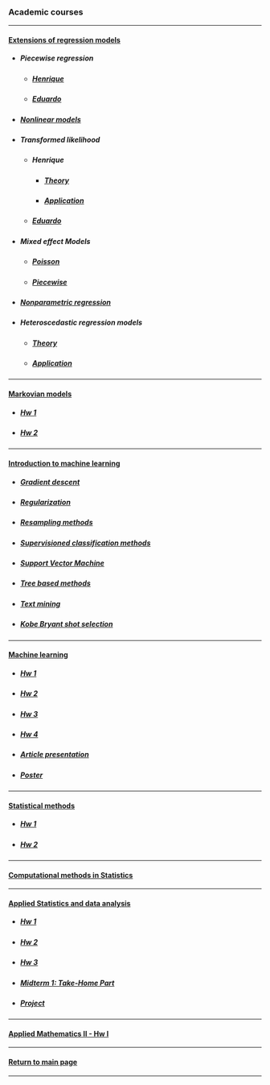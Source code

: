 ### Academic courses

***

<h4>[Extensions of regression models](https://github.com/mynameislaure/emr15)</h4>

* <h5>Piecewise regression</h5>
    + <h5>[Henrique](http://mynameislaure.github.io/academic_courses/emr15/piecewise/)</h5>
    + <h5>[Eduardo](http://mynameislaure.github.io/academic_courses/emr15/piecewise/piecewise.html)</h5>

* <h5>[Nonlinear models](http://mynameislaure.github.io/academic_courses/emr15/nls/)</h5>

* <h5>Transformed likelihood</h5>
    + <h5>Henrique</h5>
        - <h5>[Theory](http://mynameislaure.github.io/academic_courses/emr15/trans_likelihood/theory.html)</h5>
        - <h5>[Application](http://mynameislaure.github.io/academic_courses/emr15/trans_likelihood/application.html)</h5>
    + <h5>[Eduardo](http://mynameislaure.github.io/academic_courses/emr15/trans_likelihood/application-eduardojr.html)</h5>

* <h5>Mixed effect Models</h5>
    + <h5>[Poisson](http://mynameislaure.github.io/academic_courses/emr15/lme/mixed_poisson_model.html)</h5>
    + <h5>[Piecewise](http://mynameislaure.github.io/academic_courses/emr15/lme/piecewise_mixed_model.html)</h5>

* <h5>[Nonparametric regression](http://mynameislaure.github.io/academic_courses/emr15/nonparametric/)</h5>

* <h5>Heteroscedastic regression models</h5>
    + <h5>[Theory](http://mynameislaure.github.io/academic_courses/emr15/hetero/theory.html)</h5>
    + <h5>[Application](http://mynameislaure.github.io/academic_courses/emr15/hetero/application.html)</h5>

***

<h4>[Markovian models](https://github.com/mynameislaure/ce064mm)</h4>

* <h5>[Hw 1](http://mynameislaure.github.io/academic_courses/markov/hw1/master.pdf)</h5>

* <h5>[Hw 2](http://mynameislaure.github.io/academic_courses/markov/hw2/master.pdf)</h5>

***

<h4>[Introduction to machine learning](https://github.com/mynameislaure/ce062)</h4>

+ <h5>[Gradient descent](http://mynameislaure.github.io/academic_courses/intro2ml/gradient_descent/)</h5>

+ <h5>[Regularization](http://mynameislaure.github.io/academic_courses/intro2ml/regularization/)</h5>

+ <h5>[Resampling methods](http://mynameislaure.github.io/academic_courses/intro2ml/resampling_methods/)</h5>

+ <h5>[Supervisioned classification methods](http://mynameislaure.github.io/academic_courses/intro2ml/supervisioned_classification_methods/)</h5>

+ <h5>[Support Vector Machine](http://mynameislaure.github.io/academic_courses/intro2ml/support_vector_machine/)</h5>

+ <h5>[Tree based methods](http://mynameislaure.github.io/academic_courses/intro2ml/tree_based_methods/)</h5>

+ <h5>[Text mining](http://mynameislaure.github.io/academic_courses/intro2ml/text_mining/)</h5>

+ <h5>[Kobe Bryant shot selection](http://mynameislaure.github.io/academic_courses/intro2ml/kobe_bryant_shot_selection/)</h5>

***

<h4>[Machine learning](https://github.com/mynameislaure/ML-UFMG)</h4>

* <h5>[Hw 1](http://mynameislaure.github.io/academic_courses/ml/hw1/master.pdf)</h5>

* <h5>[Hw 2](http://mynameislaure.github.io/academic_courses/ml/hw2/master.pdf)</h5>

* <h5>[Hw 3](http://mynameislaure.github.io/academic_courses/ml/hw3/master.pdf)</h5>

* <h5>[Hw 4](http://mynameislaure.github.io/academic_courses/ml/hw4/master.pdf)</h5>

* <h5>[Article presentation](http://mynameislaure.github.io/academic_courses/ml/article/master.pdf)</h5>

* <h5>[Poster](http://mynameislaure.github.io/academic_courses/ml/poster/master.pdf)</h5>

***

<h4>[Statistical methods](https://github.com/mynameislaure/mi404-statistical_methods)</h4>

* <h5>[Hw 1](http://mynameislaure.github.io/academic_courses/stat_methods/hw1.pdf)</h5>

* <h5>[Hw 2](http://mynameislaure.github.io/academic_courses/stat_methods/hw2.pdf)</h5>

***

<h4>[Computational methods in Statistics](http://mynameislaure.github.io/academic_courses/cms/)</h4>

***

<h4>[Applied Statistics and data analysis](https://github.com/mynameislaure/amcs210)</h4>

* <h5>[Hw 1](https://mynameislaure.github.io/academic_courses/applied_stats/hw1.pdf)</h5>

* <h5>[Hw 2](https://mynameislaure.github.io/academic_courses/applied_stats/hw2.pdf)</h5>

* <h5>[Hw 3](https://mynameislaure.github.io/academic_courses/applied_stats/hw3.pdf)</h5>

* <h5>[Midterm 1: Take-Home Part](https://mynameislaure.github.io/academic_courses/applied_stats/md1-thp.pdf)</h5>

* <h5>[Project](https://mynameislaure.github.io/academic_courses/applied_stats/project.pdf)</h5>

***

<h4>[Applied Mathematics II - Hw I](http://mynameislaure.github.io/academic_courses/applied_math_ii/hw1.pdf)</h4>

***

<h4>[Return to main page](http://mynameislaure.github.io)</h4>

***